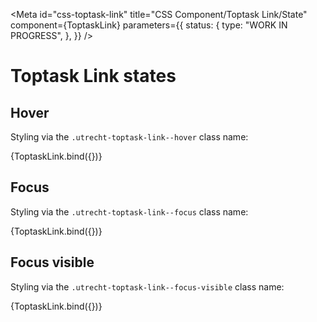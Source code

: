 <!--
@license EUPL-1.2
Copyright (c) 2021 Robbert Broersma
Copyright (c) 2021 Gemeente Utrecht
-->


<Meta
  id="css-toptask-link"
  title="CSS Component/Toptask Link/State"
  component={ToptaskLink}
  parameters={{
    status: {
      type: "WORK IN PROGRESS",
    },
  }}
/>

# Toptask Link states

## Hover

Styling via the `.utrecht-toptask-link--hover` class name:

<Canvas>
  <Story
    name="Hover"
    args={{
      ...exampleArgs,
      hover: true,
    }}
  >
    {ToptaskLink.bind({})}
  </Story>
</Canvas>

## Focus

Styling via the `.utrecht-toptask-link--focus` class name:

<Canvas>
  <Story
    name="focus"
    args={{
      ...exampleArgs,
      focus: true,
    }}
  >
    {ToptaskLink.bind({})}
  </Story>
</Canvas>

## Focus visible

Styling via the `.utrecht-toptask-link--focus-visible` class name:

<Canvas>
  <Story
    name="focus-visible"
    args={{
      ...exampleArgs,
      focus: true,
      focusVisible: true,
    }}
  >
    {ToptaskLink.bind({})}
  </Story>
</Canvas>
